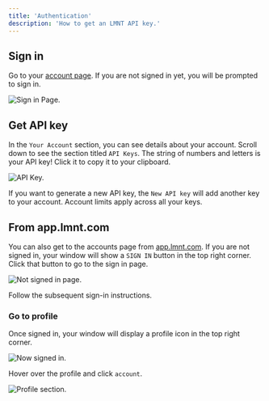 ```yaml
---
title: 'Authentication'
description: 'How to get an LMNT API key.' 
---
```


## Sign in 
Go to your [account page](https://app.lmnt.com/login?redirect=https://app.lmnt.com/account). If you are not signed in yet, you will be prompted to sign in.

![Sign in Page.](/images/login.png) 

## Get API key
In the `Your Account` section, you can see details about your account. Scroll down to see the section titled `API Keys`. The string of numbers and letters is your API key! Click it to copy it to your clipboard. 

![API Key.](/images/api_key.png)

If you want to generate a new API key, the `New API key` will add another key to your account. Account limits apply across all your keys.

## From app.lmnt.com
You can also get to the accounts page from [app.lmnt.com](https://app.lmnt.com). If you are not signed in, your window will show a `SIGN IN` button in the top right corner. Click that button to go to the sign in page. 

![Not signed in page.](/images/not_signed_in.png)

Follow the subsequent sign-in instructions.

### Go to profile
Once signed in, your window will display a profile icon in the top right corner.

![Now signed in.](/images/now_signed_in.png)

Hover over the profile and click `account`.

![Profile section.](/images/profile_options.png)